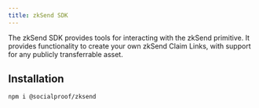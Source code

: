 ```yaml
---
title: zkSend SDK
---
```


The zkSend SDK provides tools for interacting with the zkSend primitive. It provides functionality
to create your own zkSend Claim Links, with support for any publicly transferrable asset.

## Installation

```sh npm2yarn
npm i @socialproof/zksend
```
